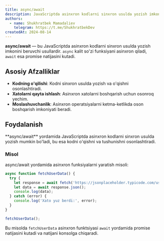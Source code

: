 ```yaml
---
title: async/await
description: JavaScriptda asinxron kodlarni sinxron usulda yozish imkonini beruvchi usullardir.
authors:
  - name: Shukhratbek Mamadaliev
    telegram: https://t.me/ShukhratbekDev
createdAt: 2024-08-14
---
```


**async/await** — bu JavaScriptda asinxron kodlarni sinxron usulda yozish imkonini beruvchi usullardir. `async` kalit so'zi funksiyani asinxron qiladi, `await` esa promise natijasini kutadi.

## Asosiy Afzalliklar

- **Kodning o'qilishi**: Kodni sinxron usulda yozish va o'qishni osonlashtiradi.
- **Xatolarni qayta ishlash**: Asinxron xatolarni boshqarish uchun osonroq yechim.
- **Moslashuvchanlik**: Asinxron operatsiyalarni ketma-ketlikda oson boshqarish imkoniyati beradi.

## Foydalanish

<Callout>
  **async/await** yordamida JavaScriptda asinxron kodlarni sinxron usulda yozish mumkin bo'ladi, bu esa kodni o'qishni
  va tushunishni osonlashtiradi.
</Callout>

### Misol

async/await yordamida asinxron funksiyalarni yaratish misoli:

```js
async function fetchUserData() {
  try {
    let response = await fetch('https://jsonplaceholder.typicode.com/users/1');
    let data = await response.json();
    console.log(data);
  } catch (error) {
    console.log('Xato yuz berdi:', error);
  }
}

fetchUserData();
```

Bu misolda `fetchUserData` asinxron funktsiyasi `await` yordamida promise natijasini kutadi va natijani konsolga chiqaradi.
